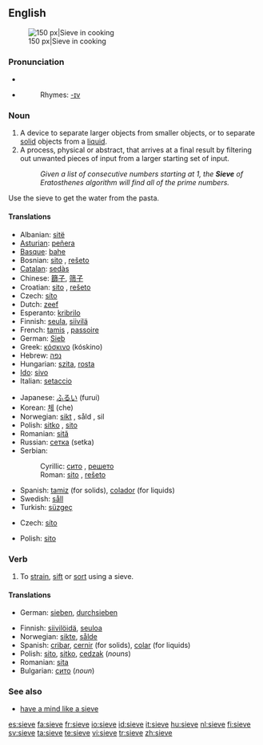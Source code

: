==English==
{{wikipedia}}
[[Image:Sieve.jpg|thumb|right|150 px|Sieve in cooking]]
===Pronunciation===
* {{IPA|/sɪv/}}
* {{audio|en-us-sieve.ogg|Audio (US)}}
*: Rhymes: [[Rhymes:English:-ɪv|-ɪv]]

===Noun===
{{en-noun}}

# A device to separate larger objects from smaller objects, or to separate [[solid]] objects from a [[liquid]].
# A process, physical or abstract, that arrives at a final result by filtering out unwanted pieces of input from a larger starting set of input.
#: ''Given a list of consecutive numbers starting at 1, the '''Sieve''' of Eratosthenes algorithm will find all of the prime numbers.''
Use the sieve to get the water from the pasta.

====Translations====
{{trans-top|device to separate larger objects}}
* Albanian: [[sitë]] {{f}}
* [[Asturian]]: [[peñera]] {{f}}
* [[Basque]]: [[bahe]]
* Bosnian: [[sito]] {{n}}, [[rešeto]] {{n}}
* [[Catalan]]: [[sedàs]] {{m}}
* Chinese: [[篩子]], [[筛子]]
* Croatian: [[sito]] {{n}}, [[rešeto]] {{n}}
* Czech: [[síto]] {{n}}
* Dutch: [[zeef]] {{f}}
* Esperanto: [[kribrilo]]
* Finnish: [[seula]], [[siivilä]]
* French: [[tamis]] {{m}}, [[passoire]] {{m}}
* German: [[Sieb]] {{n}}
* Greek: [[κόσκινο]] {{n}} (kóskino)
* Hebrew: [[נפה]] {{f}}
* Hungarian: [[szita]], [[rosta]]
* [[Ido]]: [[sivo]]
* Italian: [[setaccio]] {{m}}
{{trans-mid}}
* Japanese: [[ふるい]] (furui)
* Korean: [[체]] (che)
* Norwegian: [[sikt]] {{c}}, såld {{c}}, sil
* Polish: [[sitko]] {{n}}, [[sito]] {{n}}
* Romanian: [[sită]] {{f}}
* Russian: [[сетка]] {{f}} (setka)
* Serbian:
*: Cyrillic: [[сито]] {{n}}, [[решето]] {{n}}
*: Roman: [[sito]] {{n}}, [[rešeto]] {{n}}
* Spanish: [[tamiz]] {{m}} (for solids), [[colador]] {{m}} (for liquids)
* Swedish: [[såll]]
* Turkish: [[süzgeç]]
{{trans-bottom}}

{{trans-top|process, physical or abstract}}
* Czech: [[síto]] {{n}}
{{trans-mid}}
* Polish: [[sito]] {{n}}
{{trans-bottom}}

===Verb===
{{en-verb|siev|ing}}

# To [[strain]], [[sift]] or [[sort]] using a sieve.

====Translations====
{{trans-top|to strain, sift or sort using a sieve}}
*German: [[sieben]], [[durchsieben]]
{{trans-mid}}
{{trans-bottom}}

{{checktrans-top}}
* Finnish: [[siivilöidä]], [[seuloa]]
* Norwegian: [[sikte]], [[sålde]]
* Spanish: [[cribar]], [[cernir]] (for solids), [[colar]] (for liquids)
* Polish: [[sito]], [[sitko]], [[cedzak]] (''nouns'')
* Romanian: [[sita]]
* Bulgarian: [[сито]] (''noun'')
{{trans-bottom}}

===See also===
* [[have a mind like a sieve]]

[[es:sieve]]
[[fa:sieve]]
[[fr:sieve]]
[[io:sieve]]
[[id:sieve]]
[[it:sieve]]
[[hu:sieve]]
[[nl:sieve]]
[[fi:sieve]]
[[sv:sieve]]
[[ta:sieve]]
[[te:sieve]]
[[vi:sieve]]
[[tr:sieve]]
[[zh:sieve]]